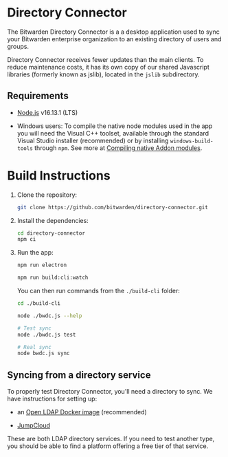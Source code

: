 
# Directory Connector

The Bitwarden Directory Connector is a a desktop application used to sync your Bitwarden enterprise
organization to an existing directory of users and groups.

Directory Connector receives fewer updates than the main clients. To reduce maintenance costs, it
has its own copy of our shared Javascript libraries (formerly known as jslib), located in the
`jslib` subdirectory.

## Requirements

- [Node.js](https://nodejs.org/) v16.13.1 (LTS)

- Windows users: To compile the native node modules used in the app you will need the Visual C++
  toolset, available through the standard Visual Studio installer (recommended) or by installing
  `windows-build-tools` through `npm`. See more at
  [Compiling native Addon modules](https://github.com/Microsoft/nodejs-guidelines/blob/master/windows-environment.md#compiling-native-addon-modules).

# Build Instructions

1.  Clone the repository:

    ```bash
    git clone https://github.com/bitwarden/directory-connector.git
    ```

2.  Install the dependencies:

    ```bash
    cd directory-connector
    npm ci
    ```

3.  Run the app:

    <Tabs>

    <TabItem value="gui" label="GUI" default>

    ```bash
    npm run electron
    ```

    </TabItem>

    <TabItem value="cli" label="CLI">

    ```bash
    npm run build:cli:watch
    ```

    You can then run commands from the `./build-cli` folder:

    ```bash
    cd ./build-cli

    node ./bwdc.js --help

    # Test sync
    node ./bwdc.js test

    # Real sync
    node bwdc.js sync
    ```

    </TabItem>

    </Tabs>

## Syncing from a directory service

To properly test Directory Connector, you'll need a directory to sync. We have instructions for
setting up:

- an [Open LDAP Docker image](./open-ldap.md) (recommended)

- [JumpCloud](./jumpcloud.md)

These are both LDAP directory services. If you need to test another type, you should be able to find
a platform offering a free tier of that service.
